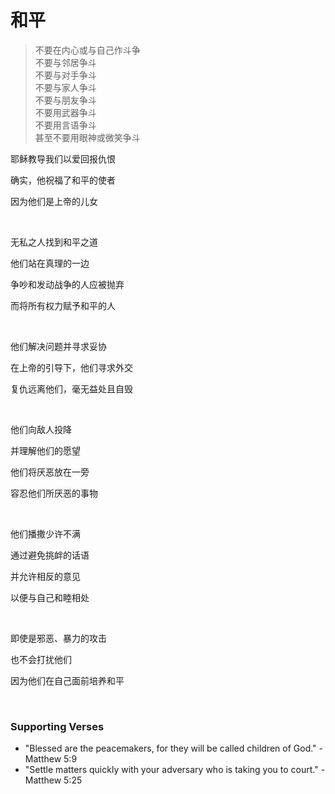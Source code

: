 # 和平

> 不要在内心或与自己作斗争  
> 不要与邻居争斗  
> 不要与对手争斗  
> 不要与家人争斗  
> 不要与朋友争斗  
> 不要用武器争斗  
> 不要用言语争斗  
> 甚至不要用眼神或微笑争斗  

耶稣教导我们以爱回报仇恨  

确实，他祝福了和平的使者  

因为他们是上帝的儿女  

<p></p>

<br />

无私之人找到和平之道  

他们站在真理的一边  

争吵和发动战争的人应被抛弃  

而将所有权力赋予和平的人  

<br />

他们解决问题并寻求妥协  

在上帝的引导下，他们寻求外交  

复仇远离他们，毫无益处且自毁  

<p></p>

<br />

他们向敌人投降  

并理解他们的愿望  

他们将厌恶放在一旁  

容忍他们所厌恶的事物  

<br />

他们播撒少许不满  

通过避免挑衅的话语  

并允许相反的意见  

以便与自己和睦相处  

<br />

即使是邪恶、暴力的攻击  

也不会打扰他们  

因为他们在自己面前培养和平  

<p></p>

<br />

### Supporting Verses

- "Blessed are the peacemakers, for they will be called children of God." - Matthew 5:9  
- "Settle matters quickly with your adversary who is taking you to court." - Matthew 5:25  